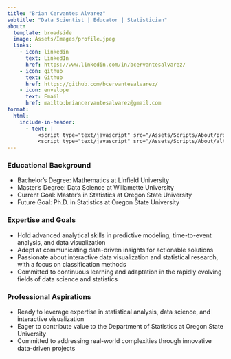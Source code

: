 ```yaml
---
title: "Brian Cervantes Alvarez"
subtitle: "Data Scientist | Educator | Statistician"
about:
  template: broadside
  image: Assets/Images/profile.jpeg
  links:
    - icon: linkedin
      text: LinkedIn
      href: https://www.linkedin.com/in/bcervantesalvarez/
    - icon: github
      text: Github
      href: https://github.com/bcervantesalvarez/
    - icon: envelope
      text: Email
      href: mailto:briancervantesalvarez@gmail.com
format:
  html:
    include-in-header: 
      - text: |
          <script type="text/javascript" src="/Assets/Scripts/About/profileImg.js"></script>
          <script type="text/javascript" src="/Assets/Scripts/About/alternatingText.js"></script>
---
```


### Educational Background

-   Bachelor's Degree: Mathematics at Linfield University
-   Master's Degree: Data Science at Willamette University
-   Current Goal: Master's in Statistics at Oregon State University
-   Future Goal: Ph.D. in Statistics at Oregon State University


### Expertise and Goals

- Hold advanced analytical skills in predictive modeling, time-to-event analysis, and data visualization
- Adept at communicating data-driven insights for actionable solutions
- Passionate about interactive data visualization and statistical research, with a focus on classification methods
- Committed to continuous learning and adaptation in the rapidly evolving fields of data science and statistics


### Professional Aspirations

- Ready to leverage expertise in statistical analysis, data science, and interactive visualization
- Eager to contribute value to the Department of Statistics at Oregon State University
- Committed to addressing real-world complexities through innovative data-driven projects